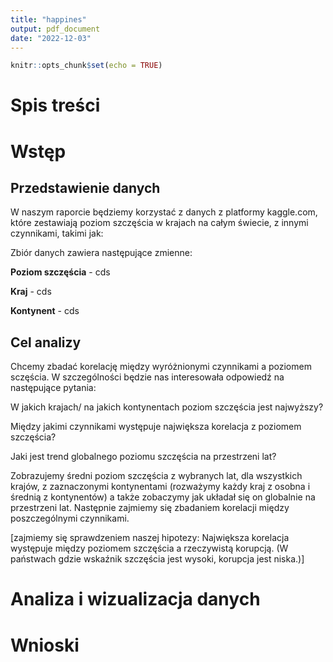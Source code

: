 ---
title: "happines"
output: pdf_document
date: "2022-12-03"
---

```{r setup, include=FALSE}
knitr::opts_chunk$set(echo = TRUE)
```

# Spis treści

# Wstęp

## Przedstawienie danych
W naszym raporcie będziemy korzystać z danych z platformy kaggle.com, które zestawiają poziom szczęścia w krajach na całym świecie, z innymi czynnikami, takimi jak:
\begin{itemize}
\item PKB na osobę,
\item Pomoc społeczna,
\item Zdrowie,
\item Wolność,
\item Hojność,
\item Postrzeganie korupcji,
\item Dystopia,
\item Rzeczywista korupcja.
\end{itemize}
Zbiór danych zawiera następujące zmienne:

**Poziom szczęścia** - cds

**Kraj** - cds

**Kontynent** - cds

## Cel analizy
Chcemy zbadać korelację między wyróżnionymi czynnikami a poziomem sczęścia. W szczególności będzie nas interesowała odpowiedź na następujące pytania:

W jakich krajach/ na jakich kontynentach poziom szczęścia jest najwyższy?

Między jakimi czynnikami występuje największa korelacja z poziomem szczęścia?

Jaki jest trend globalnego poziomu szczęścia na przestrzeni lat?

Zobrazujemy średni poziom szczęścia z wybranych lat, dla wszystkich krajów, z zaznaczonymi kontynentami (rozważymy każdy kraj z osobna i średnią z kontynentów) a także zobaczymy jak układał się on globalnie na przestrzeni lat. Następnie zajmiemy się zbadaniem korelacji między poszczególnymi czynnikami.

[zajmiemy się sprawdzeniem naszej hipotezy: 
Największa korelacja występuje między poziomem szczęścia a rzeczywistą korupcją. (W państwach gdzie wskaźnik szczęścia jest wysoki, korupcja jest niska.)]

# Analiza i wizualizacja danych




# Wnioski
